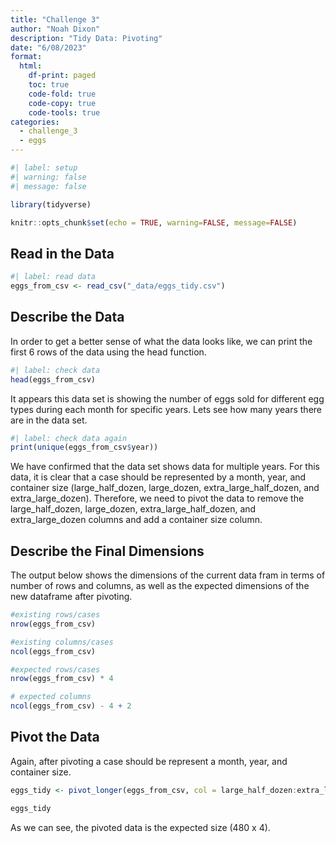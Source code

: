 ```yaml
---
title: "Challenge 3"
author: "Noah Dixon"
description: "Tidy Data: Pivoting"
date: "6/08/2023"
format:
  html:
    df-print: paged
    toc: true
    code-fold: true
    code-copy: true
    code-tools: true
categories:
  - challenge_3
  - eggs
---
```


```r
#| label: setup
#| warning: false
#| message: false

library(tidyverse)

knitr::opts_chunk$set(echo = TRUE, warning=FALSE, message=FALSE)
```

## Read in the Data

```r
#| label: read data
eggs_from_csv <- read_csv("_data/eggs_tidy.csv")
```

## Describe the Data

In order to get a better sense of what the data looks like, we can print the first 6 rows of the data using the head function.

```r
#| label: check data
head(eggs_from_csv)
```

It appears this data set is showing the number of eggs sold for different egg types during each month for specific years. Lets see how many years there are in the data set.

```r
#| label: check data again
print(unique(eggs_from_csv$year))
```

We have confirmed that the data set shows data for multiple years. For this data, it is clear that a case should be represented by a month, year, and container size (large_half_dozen, large_dozen, extra_large_half_dozen, and extra_large_dozen). Therefore, we need to pivot the data to remove the large_half_dozen, large_dozen, extra_large_half_dozen, and extra_large_dozen columns and add a container size column.


## Describe the Final Dimensions

The output below shows the dimensions of the current data fram in terms of number of rows and columns, as well as the expected dimensions of the new dataframe after pivoting.

```r
#existing rows/cases
nrow(eggs_from_csv)

#existing columns/cases
ncol(eggs_from_csv)

#expected rows/cases
nrow(eggs_from_csv) * 4

# expected columns 
ncol(eggs_from_csv) - 4 + 2

```

## Pivot the Data

Again, after pivoting a case should be represent a month, year, and container size.

```r
eggs_tidy <- pivot_longer(eggs_from_csv, col = large_half_dozen:extra_large_dozen, names_to = "container", values_to = "quantity")

eggs_tidy
```

As we can see, the pivoted data is the expected size (480 x 4).
